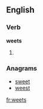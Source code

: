
==English==

===Verb===
'''weets'''

# {{third-person singular of|[[weet]]}}

===Anagrams===
* [[sweet#English|sweet]]
* [[weest#English|weest]]

[[fr:weets]]